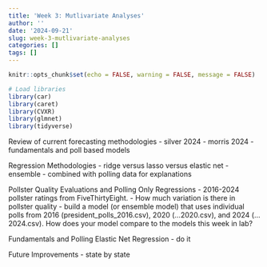 ```yaml
---
title: 'Week 3: Mutlivariate Analyses'
author: ''
date: '2024-09-21'
slug: week-3-mutlivariate-analyses
categories: []
tags: []
---
```



```r
knitr::opts_chunk$set(echo = FALSE, warning = FALSE, message = FALSE)
```

```r
# Load libraries
library(car)
library(caret)
library(CVXR)
library(glmnet)
library(tidyverse)

```

Review of current forecasting methodologies
- silver 2024
- morris 2024
- fundamentals and poll based models

Regression Methodologies
- ridge versus lasso versus elastic net
- ensemble
- combined with polling data for explanations

Pollster Quality Evaluations and Polling Only Regressions
- 2016-2024 pollster ratings from FiveThirtyEight. 
- How much variation is there in pollster quality
- build a model (or ensemble model) that uses individual polls from 2016 (president_polls_2016.csv),
2020 (...2020.csv), and 2024 (...2024.csv). How does your model
compare to the models this week in lab?

Fundamentals and Polling Elastic Net Regression
- do it 

Future Improvements
- state by state 
